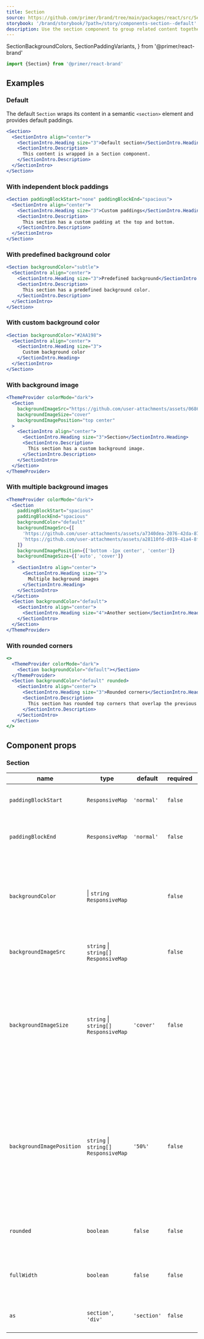 ```yaml
---
title: Section
source: https://github.com/primer/brand/tree/main/packages/react/src/Section/Section.tsx
storybook: '/brand/storybook/?path=/story/components-section--default'
description: Use the section component to group related content together.
---
```



  SectionBackgroundColors,
  SectionPaddingVariants,
} from '@primer/react-brand'


```js
import {Section} from '@primer/react-brand'
```

## Examples

### Default

The default `Section` wraps its content in a semantic `<section>` element and provides default paddings.

```jsx live
<Section>
  <SectionIntro align="center">
    <SectionIntro.Heading size="3">Default section</SectionIntro.Heading>
    <SectionIntro.Description>
      This content is wrapped in a Section component.
    </SectionIntro.Description>
  </SectionIntro>
</Section>
```

### With independent block paddings

```jsx live
<Section paddingBlockStart="none" paddingBlockEnd="spacious">
  <SectionIntro align="center">
    <SectionIntro.Heading size="3">Custom paddings</SectionIntro.Heading>
    <SectionIntro.Description>
      This section has a custom padding at the top and bottom.
    </SectionIntro.Description>
  </SectionIntro>
</Section>
```

### With predefined background color

```jsx live
<Section backgroundColor="subtle">
  <SectionIntro align="center">
    <SectionIntro.Heading size="3">Predefined background</SectionIntro.Heading>
    <SectionIntro.Description>
      This section has a predefined background color.
    </SectionIntro.Description>
  </SectionIntro>
</Section>
```

### With custom background color

```jsx live
<Section backgroundColor="#2AA198">
  <SectionIntro align="center">
    <SectionIntro.Heading size="3">
      Custom background color
    </SectionIntro.Heading>
  </SectionIntro>
</Section>
```

### With background image

```jsx live
<ThemeProvider colorMode="dark">
  <Section
    backgroundImageSrc="https://github.com/user-attachments/assets/068634a3-926d-49b8-b949-0b1e2a204651"
    backgroundImageSize="cover"
    backgroundImagePosition="top center"
  >
    <SectionIntro align="center">
      <SectionIntro.Heading size="3">Section</SectionIntro.Heading>
      <SectionIntro.Description>
        This section has a custom background image.
      </SectionIntro.Description>
    </SectionIntro>
  </Section>
</ThemeProvider>
```

### With multiple background images

```jsx live
<ThemeProvider colorMode="dark">
  <Section
    paddingBlockStart="spacious"
    paddingBlockEnd="spacious"
    backgroundColor="default"
    backgroundImageSrc={[
      'https://github.com/user-attachments/assets/a7340dea-2076-42da-87a9-057f953beb83',
      'https://github.com/user-attachments/assets/a28110fd-d019-41a4-8f80-b49ae8895708',
    ]}
    backgroundImagePosition={['bottom -1px center', 'center']}
    backgroundImageSize={['auto', 'cover']}
  >
    <SectionIntro align="center">
      <SectionIntro.Heading size="3">
        Multiple background images
      </SectionIntro.Heading>
    </SectionIntro>
  </Section>
  <Section backgroundColor="default">
    <SectionIntro align="center">
      <SectionIntro.Heading size="4">Another section</SectionIntro.Heading>
    </SectionIntro>
  </Section>
</ThemeProvider>
```

### With rounded corners

```jsx live
<>
  <ThemeProvider colorMode="dark">
    <Section backgroundColor="default"></Section>
  </ThemeProvider>
  <Section backgroundColor="default" rounded>
    <SectionIntro align="center">
      <SectionIntro.Heading size="3">Rounded corners</SectionIntro.Heading>
      <SectionIntro.Description>
        This section has rounded top corners that overlap the previous section.
      </SectionIntro.Description>
    </SectionIntro>
  </Section>
</>
```

## Component props

### Section

| name                      | type                                                                                                  | default     | required | description                                                                                                                                                   |
| ------------------------- | ----------------------------------------------------------------------------------------------------- | ----------- | -------- | ------------------------------------------------------------------------------------------------------------------------------------------------------------- |
| `paddingBlockStart`       | <PropTableValues values={[...SectionPaddingVariants]} commaSeparated  /> `ResponsiveMap`              | `'normal'`  | `false`  | Control the padding at the top of the section.                                                                                                                |
| `paddingBlockEnd`         | <PropTableValues values={[...SectionPaddingVariants]} commaSeparated  /> `ResponsiveMap`              | `'normal'`  | `false`  | Control the padding at the bottom of the section.                                                                                                             |
| `backgroundColor`         | <PropTableValues values={[...SectionBackgroundColors]} commaSeparated  /> \| `string` `ResponsiveMap` |             | `false`  | Add a background color. Use a predefined color, a CSS custom property, or a custom color value.                                                               |
| `backgroundImageSrc`      | `string` \| `string[]` `ResponsiveMap`                                                                |             | `false`  | Add one or more background images.                                                                                                                            |
| `backgroundImageSize`     | `string` \| `string[]` `ResponsiveMap`                                                                | `'cover'`   | `false`  | Control the size of the background image(s). This accepts all CSS `background-size` supported values, including keywords like `contain`.                      |
| `backgroundImagePosition` | `string` \| `string[]` `ResponsiveMap`                                                                | `'50%'`     | `false`  | Control the position of the background image(s). This accepts all CSS `background-position` supported values, including keywords like `top` and edge offsets. |
| `rounded`                 | `boolean`                                                                                             | `false`     | `false`  | Adds rounded conterns to the top of the section.                                                                                                              |
| `fullWidth`               | `boolean`                                                                                             | `false`     | `false`  | Makes the container fill the entire width of the section.                                                                                                     |
| `as`                      | `section'`, `'div'`                                                                                   | `'section'` | `false`  | Applies the underlying HTML element.                                                                                                                          |
